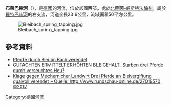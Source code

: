 {{Coord|50|42|53.98|N|6|44|14.85|E|display=title}}

'''布萊巴赫河'''（{{lang-de|Bleibach}}），是[[德國|德國]]的河流，位於該國西部，處於[[北萊茵-威斯特法倫州|北萊茵-威斯特法倫州]]，屬於[[羅特巴赫河|羅特巴赫河]]的右支流，河道全長23.9公里，流域面積50平方公里。

[[Image:Bleibach_spring_tapping.jpg|right]]

==參考資料==
* [http://www1.wdr.de/nachrichten/rheinland/bleivergiftung-pferde-mechernich-100.html Pferde durch Blei im Bach verendet] {{Wayback|url=http://www1.wdr.de/nachrichten/rheinland/bleivergiftung-pferde-mechernich-100.html |date=20180401072214 }}
* [http://www.bild.de/regional/koeln/reitsport/pferde-starben-durch-verseuchtes-heu-51744824.bild.html GUTACHTEN ERMITTELT ERHÖHTEN BLEIGEHALT. Starben drei Pferde durch verseuchtes Heu?] {{Wayback|url=http://www.bild.de/regional/koeln/reitsport/pferde-starben-durch-verseuchtes-heu-51744824.bild.html |date=20200714155022 }}
* [http://www.rundschau-online.de/region/kreis-euskirchen/mechernich/klage-gegen-mechernicher-landwirt-drei-pferde-an-bleivergiftung-qualvoll-verendet-27019570 Klage gegen Mechernicher Landwirt Drei Pferde an Bleivergiftung qualvoll verendet – Quelle: http://www.rundschau-online.de/27019570 ©2017]

{{Germany-geo-stub}}
[[Category:德國河流|Category:德國河流]]